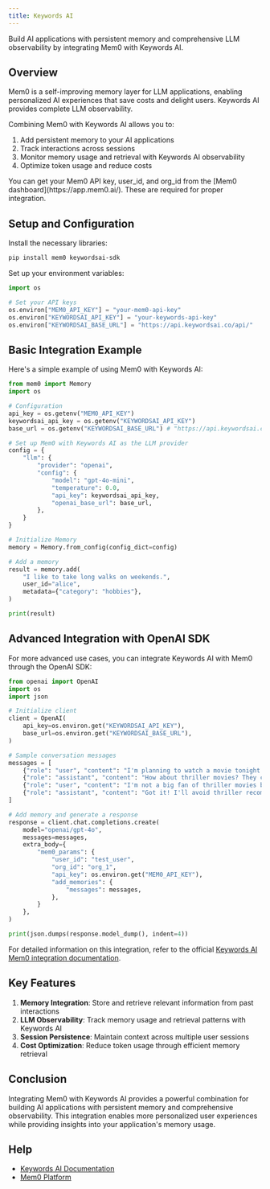 ```yaml
---
title: Keywords AI
---
```


Build AI applications with persistent memory and comprehensive LLM observability by integrating Mem0 with Keywords AI.

## Overview

Mem0 is a self-improving memory layer for LLM applications, enabling personalized AI experiences that save costs and delight users. Keywords AI provides complete LLM observability.

Combining Mem0 with Keywords AI allows you to:
1. Add persistent memory to your AI applications
2. Track interactions across sessions
3. Monitor memory usage and retrieval with Keywords AI observability
4. Optimize token usage and reduce costs

<Note>
You can get your Mem0 API key, user_id, and org_id from the [Mem0 dashboard](https://app.mem0.ai/). These are required for proper integration.
</Note>

## Setup and Configuration

Install the necessary libraries:

```bash
pip install mem0 keywordsai-sdk
```

Set up your environment variables:

```python
import os

# Set your API keys
os.environ["MEM0_API_KEY"] = "your-mem0-api-key"
os.environ["KEYWORDSAI_API_KEY"] = "your-keywords-api-key"
os.environ["KEYWORDSAI_BASE_URL"] = "https://api.keywordsai.co/api/"
```

## Basic Integration Example

Here's a simple example of using Mem0 with Keywords AI:

```python
from mem0 import Memory
import os

# Configuration
api_key = os.getenv("MEM0_API_KEY")
keywordsai_api_key = os.getenv("KEYWORDSAI_API_KEY")
base_url = os.getenv("KEYWORDSAI_BASE_URL") # "https://api.keywordsai.co/api/"

# Set up Mem0 with Keywords AI as the LLM provider
config = {
    "llm": {
        "provider": "openai",
        "config": {
            "model": "gpt-4o-mini",
            "temperature": 0.0,
            "api_key": keywordsai_api_key,
            "openai_base_url": base_url,
        },
    }
}

# Initialize Memory
memory = Memory.from_config(config_dict=config)

# Add a memory
result = memory.add(
    "I like to take long walks on weekends.",
    user_id="alice",
    metadata={"category": "hobbies"},
)

print(result)
```

## Advanced Integration with OpenAI SDK

For more advanced use cases, you can integrate Keywords AI with Mem0 through the OpenAI SDK:

```python
from openai import OpenAI
import os
import json

# Initialize client
client = OpenAI(
    api_key=os.environ.get("KEYWORDSAI_API_KEY"),
    base_url=os.environ.get("KEYWORDSAI_BASE_URL"),
)

# Sample conversation messages
messages = [
    {"role": "user", "content": "I'm planning to watch a movie tonight. Any recommendations?"},
    {"role": "assistant", "content": "How about thriller movies? They can be quite engaging."},
    {"role": "user", "content": "I'm not a big fan of thriller movies but I love sci-fi movies."},
    {"role": "assistant", "content": "Got it! I'll avoid thriller recommendations and suggest sci-fi movies in the future."}
]

# Add memory and generate a response
response = client.chat.completions.create(
    model="openai/gpt-4o",
    messages=messages,
    extra_body={
        "mem0_params": {
            "user_id": "test_user",
            "org_id": "org_1",
            "api_key": os.environ.get("MEM0_API_KEY"),
            "add_memories": {
                "messages": messages,
            },
        }
    },
)

print(json.dumps(response.model_dump(), indent=4))
```

For detailed information on this integration, refer to the official [Keywords AI Mem0 integration documentation](https://docs.keywordsai.co/integration/development-frameworks/mem0).

## Key Features

1. **Memory Integration**: Store and retrieve relevant information from past interactions
2. **LLM Observability**: Track memory usage and retrieval patterns with Keywords AI
3. **Session Persistence**: Maintain context across multiple user sessions
4. **Cost Optimization**: Reduce token usage through efficient memory retrieval

## Conclusion

Integrating Mem0 with Keywords AI provides a powerful combination for building AI applications with persistent memory and comprehensive observability. This integration enables more personalized user experiences while providing insights into your application's memory usage.

## Help

- [Keywords AI Documentation](https://docs.keywordsai.co)
- [Mem0 Platform](https://app.mem0.ai/)

<Snippet file="get-help.mdx" />
